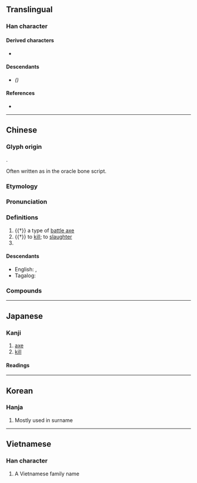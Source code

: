 {{also|刘}}
{{character info/new}}
==Translingual==

===Han character===
{{Han char|rn=18|rad=刀|as=13|sn=15|four=72100|canj=HCLN|ids=⿰𨥫刂}}

====Derived characters====
* {{l|mul|[[𪝵]], [[嚠]], [[嬼]], [[𢷶]], [[瀏]], [[懰]], [[𣞗]], [[𭶣]], [[𨮸]], [[䬟]]/[[𩙔]], [[藰]], [[䉧]], [[𢤐]]}}

====Descendants====
* {{l|mul|[[刘]]}} ''({{w|Simplified Chinese}})''

====References====
* {{Han ref|kx=0144.390|dkj=02224|dj=0325.160|hdz=10359.040|uh=5289|ud=21129|bh=BC42|bd=48194}}

----

==Chinese==
{{zh-forms|s=刘}}
{{zh-wp|zh:劉姓|en:Liu}}

===Glyph origin===
{{Han etym}}
{{Han compound|卯|金|刀|c1=p|c2=s|c3=s|alt3=刂|t2=metal|t3=knife|ls=psc}}.

Often written as {{och-l|卯}} in the oracle bone script.

===Etymology===
{{rfe|zh|is the surname related to the sense "to kill"?}}

===Pronunciation===
{{zh-pron
|m=liú
|m-s=
|c=lau4
|c-t=
|g=
|h=pfs=liù
|j=
|mb=liǔ
|md=làu
|mn=lâu/liû
|mn_note=lâu - vernacular; liû - literary
|mn-t=lao5
|w=3lieu
|x=
|mc=y
|oc=y
|ma=
|cat=n,v,pn
}}

===Definitions===
{{zh-hanzi}}

# {{†}} a type of [[battle axe]]
# {{†}} to [[kill]]; to [[slaughter]]
# {{surname|lang=zh}}

====Descendants====
* English: {{l|en|Liu}}, {{l|en|Lau}}
* Tagalog: {{l|tl|Lao}}

===Compounds===
{{zh-der|劉蕡下第|劉知遠|劉唐下書|劉猛將軍|劉秀|劉備失箸|公劉|劉海蟾|劉海|劉寄奴|劉宋|劉九兒|劉全進瓜|劉伶病酒|前度劉郎|李劉馬夏|打前劉海|虔劉|荊劉拜殺|三劉|乾劉|二劉|何劉|依劉|依劉客|前劉海|剪劉|劉三妹|劉三姐|劉仙掌|劉伶酒|劉伶鍤|劉參軍|劉四罵人|劉寵一錢|劉師哥|劉晏粟|劉村|劉杜|劉柳|劉根|劉棉花|劉毅答詔|劉氏冠|劉琨舞|劉生|劉白|劉白墮|劉盧|劉石經|劉窟頭|劉累|劉綱|劉表牛|劉覽|劉豫州|劉賈|劉郎|劉郎前度|劉阮|劉阿斗|劉陸|劉隨州|劉靈|劉項|咸劉|姬劉|嬴劉|孫劉|安劉|屠劉|嵇劉|徐劉|應劉|曹劉|楊劉|楊劉體|殷劉|毗劉|火劉|炎劉|王劉|王徐應劉|茂陵劉郎|西劉|謝劉|貙劉|赤劉|遏劉|醉劉伶|阮劉|青菜劉|劉集|劉家隔}}

----

==Japanese==

===Kanji===
{{ja-kanji|grade=|rs=刀13}}

# [[axe]]
# [[kill]]

====Readings====
{{ja-readings
|goon=る
|kanon=りゅう<りう
|kun=ころ-す, つら-ねる
}}

----

==Korean==

===Hanja===
{{ko-hanja|hangeul=[[류]]>[[유]]|rv=ryu>yu|mr=ryu>yu|y=lyu>yu}}

# Mostly used in surname

----

==Vietnamese==

===Han character===
{{vi-hantu|[[Lưu]]|rs=刀13}}

# A Vietnamese family name